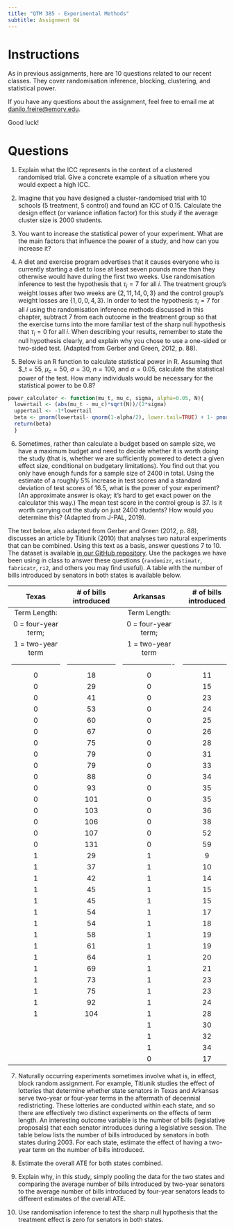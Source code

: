 ```yaml
---
title: "QTM 385 - Experimental Methods"
subtitle: Assignment 04
---
```


# Instructions

As in previous assignments, here are 10 questions related to our recent classes. They cover randomisation inference, blocking, clustering, and statistical power.

If you have any questions about the assignment, feel free to email me at <danilo.freire@emory.edu>.

Good luck!

# Questions 

1. Explain what the ICC represents in the context of a clustered randomised trial. Give a concrete example of a situation where you would expect a high ICC.

2. Imagine that you have designed a cluster-randomised trial with 10 schools (5 treatment, 5 control) and found an ICC of 0.15. Calculate the design effect (or variance inflation factor) for this study if the average cluster size is 2000 students.

3. You want to increase the statistical power of your experiment. What are the main factors that influence the power of a study, and how can you increase it?

4. A diet and exercise program advertises that it causes everyone who is currently starting a diet to lose at least seven pounds more than they otherwise would have during the first two weeks. Use randomisation inference to test the hypothesis that $\tau_i = 7$ for all $i$. The treatment group's weight losses after two weeks are $\{2, 11, 14, 0, 3\}$ and the control group's weight losses are $\{1, 0, 0, 4, 3\}$. In order to test the hypothesis $\tau_i = 7$ for all $i$ using the randomisation inference methods discussed in this chapter, subtract 7 from each outcome in the treatment group so that the exercise turns into the more familiar test of the sharp null hypothesis that $\tau_i = 0$ for all $i$. When describing your results, remember to state the null hypothesis clearly, and explain why you chose to use a one-sided or two-sided test. (Adapted from Gerber and Green, 2012, p. 88).

5. Below is an R function to calculate statistical power in R. Assuming that $\mu_t = 55, $\mu_c = 50$, $\sigma = 30$, $n = 100$, and $\alpha = 0.05$, calculate the statistical power of the test. How many individuals would be necessary for the statistical power to be 0.8?

```r
power_calculator <- function(mu_t, mu_c, sigma, alpha=0.05, N){ 
  lowertail <- (abs(mu_t - mu_c)*sqrt(N))/(2*sigma) 
  uppertail <- -1*lowertail 
  beta <- pnorm(lowertail- qnorm(1-alpha/2), lower.tail=TRUE) + 1- pnorm(uppertail- qnorm(1-alpha/2), lower.tail=FALSE) 
  return(beta) 
  }
```

6. Sometimes, rather than calculate a budget based on sample size, we have a maximum budget and need to
decide whether it is worth doing the study (that is, whether we are sufficiently powered to detect a given effect size, conditional on budgetary limitations). You find out that you only have enough funds for a sample size of 2400 in total. Using the estimate of a roughly 5% increase in test scores and a standard deviation of test scores of 16.5, what is the power of your experiment? (An approximate answer is okay; it’s hard to get exact power on the calculator this way.) The mean test score in the control group is 37. Is it worth carrying out the study on just 2400 students? How would you determine this? (Adapted from J-PAL, 2019).

The text below, also adapted from Gerber and Green (2012, p. 88), discusses an article by Titiunik (2010) that analyses two natural experiments that can be combined. Using this text as a basis, answer questions 7 to 10. The dataset is available [in our GitHub repository](https://github.com/danilofreire/qtm385/blob/main/assignments/04-assignment/titiunik.csv). Use the packages we have been using in class to answer these questions (`randomizr`, `estimatr`, `fabricatr`, `ri2`, and others you may find useful). A table with the number of bills introduced by senators in both states is available below.

|         Texas         | # of bills introduced |        Arkansas        | # of bills introduced |
| :-------------------: | :-------------------: | :--------------------: | :-------------------: |
| Term Length:          |                       | Term Length:           |                       |
| 0 = four-year term;   |                       | 0 = four-year term;    |                       |
| 1 = two-year term     |                       | 1 = two-year term      |                       |
| --------------------- | --------------------- | ---------------------- | --------------------- |
| 0                     | 18                    | 0                      | 11                    |
| 0                     | 29                    | 0                      | 15                    |
| 0                     | 41                    | 0                      | 23                    |
| 0                     | 53                    | 0                      | 24                    |
| 0                     | 60                    | 0                      | 25                    |
| 0                     | 67                    | 0                      | 26                    |
| 0                     | 75                    | 0                      | 28                    |
| 0                     | 79                    | 0                      | 31                    |
| 0                     | 79                    | 0                      | 33                    |
| 0                     | 88                    | 0                      | 34                    |
| 0                     | 93                    | 0                      | 35                    |
| 0                     | 101                   | 0                      | 35                    |
| 0                     | 103                   | 0                      | 36                    |
| 0                     | 106                   | 0                      | 38                    |
| 0                     | 107                   | 0                      | 52                    |
| 0                     | 131                   | 0                      | 59                    |
| 1                     | 29                    | 1                      | 9                     |
| 1                     | 37                    | 1                      | 10                    |
| 1                     | 42                    | 1                      | 14                    |
| 1                     | 45                    | 1                      | 15                    |
| 1                     | 45                    | 1                      | 15                    |
| 1                     | 54                    | 1                      | 17                    |
| 1                     | 54                    | 1                      | 18                    |
| 1                     | 58                    | 1                      | 19                    |
| 1                     | 61                    | 1                      | 19                    |
| 1                     | 64                    | 1                      | 20                    |
| 1                     | 69                    | 1                      | 21                    |
| 1                     | 73                    | 1                      | 23                    |
| 1                     | 75                    | 1                      | 23                    |
| 1                     | 92                    | 1                      | 24                    |
| 1                     | 104                   | 1                      | 28                    |
|                       |                       | 1                      | 30                    |
|                       |                       | 1                      | 32                    |
|                       |                       | 1                      | 34                    |
|                       |                       | 0                      | 17                    |

7. Naturally occurring experiments sometimes involve what is, in effect, block random assignment. For example, Titiunik studies the effect of lotteries that determine whether state senators in Texas and Arkansas serve two-year or four-year terms in the aftermath of decennial redistricting. These lotteries are conducted within each state, and so there are effectively two distinct experiments on the effects of term length. An interesting outcome variable is the number of bills (legislative proposals) that each senator introduces during a legislative session. The table below lists the number of bills introduced by senators in both states during 2003. For each state, estimate the effect of having a two-year term on the number of bills introduced.

8. Estimate the overall ATE for both states combined.

9. Explain why, in this study, simply pooling the data for the two states and comparing the average number of bills introduced by two-year senators to the average number of bills introduced by four-year senators leads to different estimates of the overall ATE.

10. Use randomisation inference to test the sharp null hypothesis that the treatment effect is zero for senators in both states.
